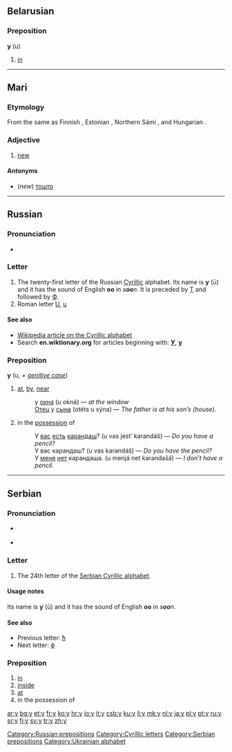 {{also|y|ყ|Appendix:Variations of "y"}}
==Belarusian==

===Preposition===
'''у''' (u)

# [[in]]

----
==Mari==

===Etymology===
From the same {{proto|Finno-Ugric|wuδe|lang=chm}} as Finnish {{term|uusi}}, Estonian {{term|uus}}, Northern Sámi {{term|ođđa}}, and Hungarian {{term|új}}.

===Adjective===
{{infl|chm|adjective|tr=u}}
# [[new]]

====Antonyms====
*(''new'') [[тошто]]

----

==Russian==

===Pronunciation===
* {{IPA|[u]|lang=ru}}

===Letter===
{{infl|ru|letter|lower case||upper case|У}}

# The twenty-first letter of the Russian [[Cyrillic]] alphabet. Its name is '''у''' (ū) and it has the sound of English '''oo''' in ''s'''oo'''n''. It is preceded by [[т|Т]] and followed by [[ф|Ф]].
# Roman letter [[U]], [[u]]

====See also====
* [[w:Cyrillic alphabet|Wikipedia article on the Cyrillic alphabet]]
* Search '''en.wiktionary.org''' for articles beginning with: '''[http://en.wiktionary.org/w/index.php?title=Special%3AAllpages&from=%D0%A3&namespace=0 У]''', '''[http://en.wiktionary.org/w/index.php?title=Special%3AAllpages&from=%D1%83&namespace=0 у]'''

===Preposition===
'''у''' (u, ''+ [[genitive case]]'')

# [[at]], [[by]], [[near]]
#: у [[окно|окна]] (u okná) — ''at the window''
#: [[отец|Отец]] у [[сын|сына]] (otéts u sýna) — ''The father is at his son’s (house).''
# in the [[possession]] of
#: У [[вы|вас]] [[есть]] [[карандаш]]? (u vas jest’ karandáš) — ''Do you have a pencil?''
#: У вас карандаш? (u vas karandáš) — ''Do you have the pencil?''
#: У [[я|меня]] [[нет]] карандаша. (u menjá net karandašá) — ''I don’t have a pencil.''

[[Category:Russian prepositions]]

----

==Serbian==

===Pronunciation===
* {{qualifier|phoneme}} {{IPA|/u/|lang=sr}}
* {{audio|Sr-u.ogg|audio}}

===Letter===
{{infl|sr|letter|lower case||upper case|У}}

# The 24th letter of the [[Serbian Cyrillic alphabet]].

====Usage notes====
Its name is '''у''' (ū) and it has the sound of English '''oo''' in ''s'''oo'''n''.

====See also====
* Previous letter: [[ћ#Serbian|ћ]]
* Next letter: [[ф#Serbian|ф]]

===Preposition===
{{infl|sr|preposition|Roman spelling|u}}

# [[in]]
# [[inside]]
# [[at]]
# in the possession of

[[Category:Cyrillic letters]]
[[Category:Serbian prepositions]]
[[Category:Ukrainian alphabet]]

[[ar:у]]
[[bg:у]]
[[et:у]]
[[fr:у]]
[[ko:у]]
[[hr:у]]
[[io:у]]
[[it:у]]
[[csb:у]]
[[ku:у]]
[[li:у]]
[[mk:у]]
[[nl:у]]
[[ja:у]]
[[pl:у]]
[[pt:у]]
[[ru:у]]
[[sr:у]]
[[fi:у]]
[[sv:у]]
[[tr:у]]
[[zh:у]]